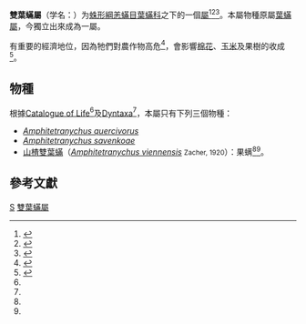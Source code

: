 {{Automatic taxobox
| taxon = Amphitetranychus
| authority = Zacher, 1920
| infraordo = [[Eleutherengonides|Eleutherengonides]]下目<br />[[Raphignathina|Raphignathina]]小目<ref name="Zootaxa">{{cite book |first1=Zhi-Qiang |last1=Zhang |first2=Qing-Hai |last2=Fan |first3=Vladimir |last3=Pesic |first4=Harry |last4=Smit |first5=Andre V. |last5=Bochkov |first6=A. A. |last6=Khaustov |first7=Anne |last7=Baker |first8=Andreas |last8=Wohltmann |first9=Tinghuan |last9=Wen |first10=James W. |last10=Amrine |first11=P. |last11=Beron |first12=Jianzhen |last12=Lin |first13=Grzegorz |last13=Gabrys |first14=Robert |last14=Husband |chapter=Order '''Trombidiformes''' <small>Reuter, 1909</small> |chapterurl=http://www.mapress.com/zootaxa/2011/f/zt03148p138.pdf |url=http://www.mapress.com/zootaxa/list/2011/3148.html |title=Animal biodiversity: An outline of higher-level classification and survey of taxonomic richness |editor=Zhang, Z.-Q. |journal=[[Zootaxa|Zootaxa]] |issue=3148 |year=2011 |pages=133 |publisher=[[Magnolia_Press|Magnolia Press]] |isbn=9781869778491 |language=en |access-date=2016-01-20 |archive-date=2015-12-22 |archive-url=https://web.archive.org/web/20151222175509/http://www.mapress.com/zootaxa/list/2011/3148.html |dead-url=no }}</ref>
| subdivision_ranks = [[種_(生物)|種]]
| subdivision = [[#物種|見內文]]
| synonyms = 
}}
'''雙葉蟎屬'''（学名：{{lang|la|'''''Amphitetranychus'''''}}）为[[蛛形綱|蛛形綱]][[恙蟎目|恙蟎目]][[葉蟎科|葉蟎科]]之下的一個[[屬_(生物)|屬]]<ref name="acta">{{cite journal |url=http://www.insect.org.cn/CN/abstract/abstract13949.shtml |author1=[[张艳凯|张艳凯]] |author2=[[孙兵|孙兵]] |author3=[[洪晓月|洪晓月]] |journal=[[昆蟲學報|昆蟲學報]]（acta entomologica sinica） |issn=0454-6296 |title=Wolbachia在山楂双叶螨中的感染及对寄主生殖的影响 |year=2014 |volume=57 |issue=8 |pages=914-920 |language=zh-hans |author= |access-date=2016-01-20 |archive-url=https://web.archive.org/web/20160129004729/http://www.insect.org.cn/CN/abstract/abstract13949.shtml |archive-date=2016-01-29 |dead-url=yes }}</ref><ref name = "COL">{{cite web |url=http://www.catalogueoflife.org/annual-checklist/2011/search/all/key/amphitetranychus/match/1 |title=Species 2000 & ITIS Catalogue of Life: 2011 Annual Checklist. |accessdate=2012-09-24 |editors=Bisby F.A., Roskov Y.R., Orrell T.M., Nicolson D., Paglinawan L.E., Bailly N., Kirk P.M., Bourgoin T., Baillargeon G., Ouvrard D. |year=2011 |publisher=Species 2000 |location=Reading, UK |language=en |archive-date=2016-01-29 |archive-url=https://web.archive.org/web/20160129064728/http://www.catalogueoflife.org/annual-checklist/2011/search/all/key/amphitetranychus/match/1 |dead-url=no }}</ref><ref name = "dyn">{{Dyntaxa |id=1014934 |title=Amphitetranychus }}</ref>。本屬物種原屬[[葉蟎屬|葉蟎屬]]，今獨立出來成為一屬。

有重要的經濟地位，因為牠們對農作物高危<ref name="Walter">{{cite web |url=http://keys.lucidcentral.org/keys/v3/mites/Invasive_Mite_Identification/key/Tetranychinae/Media/Html/Tetranychus.htm |title=''Tetranychus'' |work=Invasive Mite Identification: Tools for Quarantine and Plant Protection |first=David Evans |last=Walter |date=2006-09-15 |accessdate=2011-06-03 |language=en |archive-date=2012-02-20 |archive-url=https://web.archive.org/web/20120220091244/http://keys.lucidcentral.org/keys/v3/mites/Invasive_Mite_Identification/key/Tetranychinae/Media/Html/Tetranychus.htm |dead-url=no }}</ref>，會影響[[棉花|棉花]]、[[玉米|玉米]]及果樹的收成<ref name="xinjiang">{{cite journal |url=http://www.0x94.com/doc/0MN1cCA5NE4hM5I5U.html |journal=新疆植保学会2012年学术年会 |title=新疆螨类研究进展 |author=[[张建萍|张建萍]] |date=2012-04-07 |accessdate=2016-01-18 |language=zh-hans |location=[[新疆|新疆]][[烏魯木齊|烏魯木齊]] |deadurl=yes |archiveurl=https://web.archive.org/web/20160125231916/http://www.0x94.com/doc/0MN1cCA5NE4hM5I5U.html |archivedate=2016-01-25 }}</ref>。

==物種==
根據[[Catalogue_of_Life|Catalogue of Life]]<ref name = "COL"/>及[[Dyntaxa|Dyntaxa]]<ref name = "dyn"/>，本屬只有下列三個物種：
*''[[Amphitetranychus_quercivorus|Amphitetranychus quercivorus]]''
*''[[Amphitetranychus_savenkoae|Amphitetranychus savenkoae]]''
*[[山楂雙葉蟎|山楂雙葉蟎]]（''[[Amphitetranychus_viennensis|Amphitetranychus viennensis]]'' <small>Zacher, 1920</small>）：果螨<ref name="acta" /><ref name="xinjiang" />。

==參考文獻==
{{reflist}}

{{Taxonbar}}
[[Category:1920年描述的分类群|S]]
[[Category:雙葉蟎屬|]]